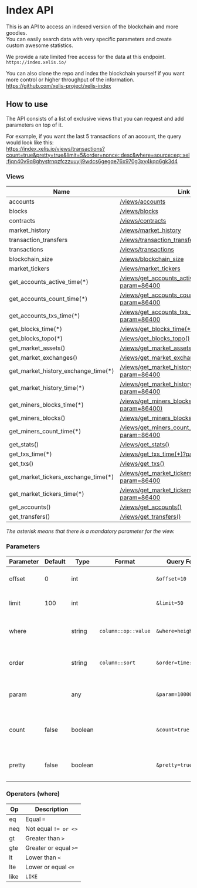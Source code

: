 # Index API

This is an API to access an indexed version of the blockchain and more goodies.  
You can easily search data with very specific parameters and create custom awesome statistics.  

We provide a rate limited free access for the data at this endpoint.  
`https://index.xelis.io/`

You can also clone the repo and index the blockchain yourself if you want more control or higher throughput of the information.  
https://github.com/xelis-project/xelis-index

## How to use

The API consists of a list of exclusive views that you can request and add parameters on top of it.

For example, if you want the last 5 transactions of an account, the query would look like this:  
https://index.xelis.io/views/transactions?count=true&pretty=true&limit=5&order=nonce::desc&where=source::eq::xel:fjqn40v9q8ghystrnpzfczzuuylj9wdcs6gegqe76x970g3xy4kqq6gk3d4

### Views

| Name                               | Link                                          |
|------------------------------------|-----------------------------------------------|
| accounts                           | [/views/accounts](https://index.xelis.io/views/accounts) |
| blocks                             | [/views/blocks](https://index.xelis.io/views/blocks) |
| contracts                          | [/views/contracts](https://index.xelis.io/views/contracts) |
| market_history                     | [/views/market_history](https://index.xelis.io/views/market_history) |
| transaction_transfers              | [/views/transaction_transfers](https://index.xelis.io/views/transaction_transfers) |
| transactions                       | [/views/transactions](https://index.xelis.io/views/transactions) |
| blockchain_size                    | [/views/blockchain_size](https://index.xelis.io/views/blockchain_size) |
| market_tickers                     | [/views/market_tickers](https://index.xelis.io/views/market_tickers) |
| get_accounts_active_time(*)        | [/views/get_accounts_active_time(*)?param=86400](https://index.xelis.io/views/get_accounts_active_time(*)?param=86400) |
| get_accounts_count_time(*)         | [/views/get_accounts_count_time(*)?param=86400](https://index.xelis.io/views/get_accounts_count_time(*)?param=86400) |
| get_accounts_txs_time(*)           | [/views/get_accounts_txs_time(*)?param=86400](https://index.xelis.io/views/get_accounts_txs_time(*)?param=86400) |
| get_blocks_time(*)                 | [/views/get_blocks_time(*)?param=86400](https://index.xelis.io/views/get_blocks_time(*)?param=86400) |
| get_blocks_topo(*)                 | [/views/get_blocks_topo()](https://index.xelis.io/views/get_blocks_topo()) |
| get_market_assets()                | [/views/get_market_assets()](https://index.xelis.io/views/get_market_assets()) |
| get_market_exchanges()             | [/views/get_market_exchanges()](https://index.xelis.io/views/get_market_exchanges()) |
| get_market_history_exchange_time(*)| [/views/get_market_history_exchange_time(*)?param=86400](https://index.xelis.io/views/get_market_history_exchange_time(*)?param=86400) |
| get_market_history_time(*)         | [/views/get_market_history_time(*)?param=86400](https://index.xelis.io/views/get_market_history_time(*)?param=86400) |
| get_miners_blocks_time(*)          | [/views/get_miners_blocks_time(*?param=86400)](https://index.xelis.io/views/get_miners_blocks_time(*)?param=86400) |
| get_miners_blocks()                | [/views/get_miners_blocks()](https://index.xelis.io/views/get_miners_blocks()) |
| get_miners_count_time(*)           | [/views/get_miners_count_time(*)?param=86400](https://index.xelis.io/views/get_miners_count_time(*)?param=86400) |
| get_stats()                        | [/views/get_stats()](https://index.xelis.io/views/get_stats()) |
| get_txs_time(*)                    | [/views/get_txs_time(*)?param=86400](https://index.xelis.io/views/get_txs_time(*)?param=86400) |
| get_txs()                          | [/views/get_txs()](https://index.xelis.io/views/get_txs()) |
| get_market_tickers_exchange_time(*)| [/views/get_market_tickers_exchange_time(*)?param=86400](https://index.xelis.io/views/get_market_tickers_exchange_time(*)?param=86400) |
| get_market_tickers_time(*)         | [/views/get_market_tickers_time(*)?param=86400](https://index.xelis.io/views/get_market_tickers_time(*)?param=86400) |
| get_accounts()                     | [/views/get_accounts()](https://index.xelis.io/views/get_accounts()) |
| get_transfers()                    | [/views/get_transfers()](https://index.xelis.io/views/get_transfers()) |

*The asterisk means that there is a mandatory parameter for the view.*

### Parameters

| Parameter | Default | Type    | Format               | Query Format           | Description                                   |
|-----------|---------|---------|----------------------|------------------------|-----------------------------------------------|
| offset    | 0       | int     |                      | `&offset=10`           | Start query at this offset.                   |
| limit     | 100     | int     |                      | `&limit=50`            | Maximum of rows returned.                     |
| where     |         | string  | `column::op::value`  | `&where=height::eq::0` | Filter the data with column and operator.     |
| order     |         | string  | `column::sort`       | `&order=time::desc`    | Sort with the column either desc or asc.      |
| param     |         | any     |                      | `&param=10000`         | Set the param value of the asterisk.          |
| count     | false   | boolean |                      | `&count=true`          | Return the total number of rows in the query. |
| pretty    | false   | boolean |                      | `&pretty=true`         | Indent the data to enhance readability.       |

### Operators (where)

| Op    | Description           |
|-------|-----------------------|
| eq    | Equal `=`             |
| neq   | Not equal `!= or <>`  |
| gt    | Greater than `>`      |
| gte   | Greater or equal `>=` |
| lt    | Lower than `<`        |
| lte   | Lower or equal `<=`   |
| like  | `LIKE`                |